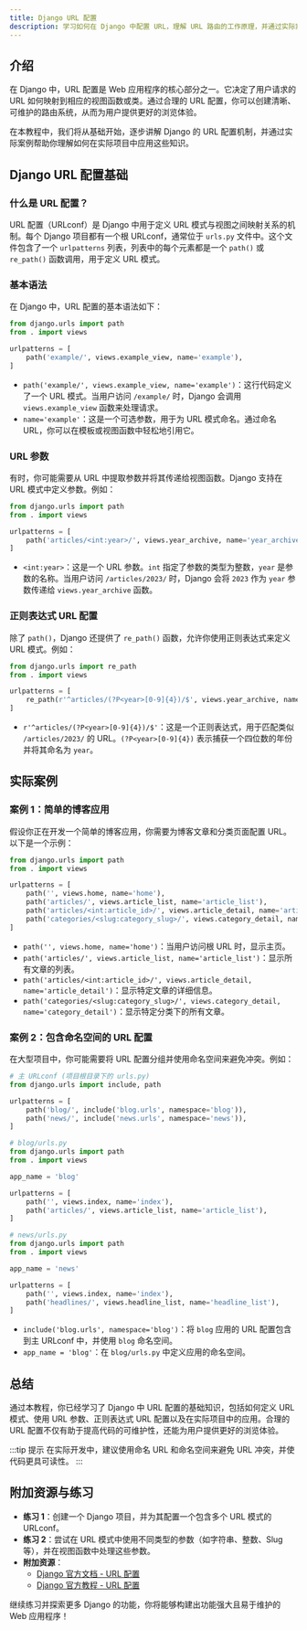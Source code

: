 ```yaml
---
title: Django URL 配置
description: 学习如何在 Django 中配置 URL，理解 URL 路由的工作原理，并通过实际案例掌握 URL 配置的最佳实践。
---
```


## 介绍

在 Django 中，URL 配置是 Web 应用程序的核心部分之一。它决定了用户请求的 URL 如何映射到相应的视图函数或类。通过合理的 URL 配置，你可以创建清晰、可维护的路由系统，从而为用户提供更好的浏览体验。

在本教程中，我们将从基础开始，逐步讲解 Django 的 URL 配置机制，并通过实际案例帮助你理解如何在实际项目中应用这些知识。

## Django URL 配置基础

### 什么是 URL 配置？

URL 配置（URLconf）是 Django 中用于定义 URL 模式与视图之间映射关系的机制。每个 Django 项目都有一个根 URLconf，通常位于 `urls.py` 文件中。这个文件包含了一个 `urlpatterns` 列表，列表中的每个元素都是一个 `path()` 或 `re_path()` 函数调用，用于定义 URL 模式。

### 基本语法

在 Django 中，URL 配置的基本语法如下：

```python
from django.urls import path
from . import views

urlpatterns = [
    path('example/', views.example_view, name='example'),
]
```

- `path('example/', views.example_view, name='example')`：这行代码定义了一个 URL 模式。当用户访问 `/example/` 时，Django 会调用 `views.example_view` 函数来处理请求。
- `name='example'`：这是一个可选参数，用于为 URL 模式命名。通过命名 URL，你可以在模板或视图函数中轻松地引用它。

### URL 参数

有时，你可能需要从 URL 中提取参数并将其传递给视图函数。Django 支持在 URL 模式中定义参数。例如：

```python
from django.urls import path
from . import views

urlpatterns = [
    path('articles/<int:year>/', views.year_archive, name='year_archive'),
]
```

- `<int:year>`：这是一个 URL 参数。`int` 指定了参数的类型为整数，`year` 是参数的名称。当用户访问 `/articles/2023/` 时，Django 会将 `2023` 作为 `year` 参数传递给 `views.year_archive` 函数。

### 正则表达式 URL 配置

除了 `path()`，Django 还提供了 `re_path()` 函数，允许你使用正则表达式来定义 URL 模式。例如：

```python
from django.urls import re_path
from . import views

urlpatterns = [
    re_path(r'^articles/(?P<year>[0-9]{4})/$', views.year_archive, name='year_archive'),
]
```

- `r'^articles/(?P<year>[0-9]{4})/$'`：这是一个正则表达式，用于匹配类似 `/articles/2023/` 的 URL。`(?P<year>[0-9]{4})` 表示捕获一个四位数的年份并将其命名为 `year`。

## 实际案例

### 案例 1：简单的博客应用

假设你正在开发一个简单的博客应用，你需要为博客文章和分类页面配置 URL。以下是一个示例：

```python
from django.urls import path
from . import views

urlpatterns = [
    path('', views.home, name='home'),
    path('articles/', views.article_list, name='article_list'),
    path('articles/<int:article_id>/', views.article_detail, name='article_detail'),
    path('categories/<slug:category_slug>/', views.category_detail, name='category_detail'),
]
```

- `path('', views.home, name='home')`：当用户访问根 URL 时，显示主页。
- `path('articles/', views.article_list, name='article_list')`：显示所有文章的列表。
- `path('articles/<int:article_id>/', views.article_detail, name='article_detail')`：显示特定文章的详细信息。
- `path('categories/<slug:category_slug>/', views.category_detail, name='category_detail')`：显示特定分类下的所有文章。

### 案例 2：包含命名空间的 URL 配置

在大型项目中，你可能需要将 URL 配置分组并使用命名空间来避免冲突。例如：

```python
# 主 URLconf (项目根目录下的 urls.py)
from django.urls import include, path

urlpatterns = [
    path('blog/', include('blog.urls', namespace='blog')),
    path('news/', include('news.urls', namespace='news')),
]
```

```python
# blog/urls.py
from django.urls import path
from . import views

app_name = 'blog'

urlpatterns = [
    path('', views.index, name='index'),
    path('articles/', views.article_list, name='article_list'),
]
```

```python
# news/urls.py
from django.urls import path
from . import views

app_name = 'news'

urlpatterns = [
    path('', views.index, name='index'),
    path('headlines/', views.headline_list, name='headline_list'),
]
```

- `include('blog.urls', namespace='blog')`：将 `blog` 应用的 URL 配置包含到主 URLconf 中，并使用 `blog` 命名空间。
- `app_name = 'blog'`：在 `blog/urls.py` 中定义应用的命名空间。

## 总结

通过本教程，你已经学习了 Django 中 URL 配置的基础知识，包括如何定义 URL 模式、使用 URL 参数、正则表达式 URL 配置以及在实际项目中的应用。合理的 URL 配置不仅有助于提高代码的可维护性，还能为用户提供更好的浏览体验。

:::tip 提示
在实际开发中，建议使用命名 URL 和命名空间来避免 URL 冲突，并使代码更具可读性。
:::

## 附加资源与练习

- **练习 1**：创建一个 Django 项目，并为其配置一个包含多个 URL 模式的 URLconf。
- **练习 2**：尝试在 URL 模式中使用不同类型的参数（如字符串、整数、Slug 等），并在视图函数中处理这些参数。
- **附加资源**：
  - [Django 官方文档 - URL 配置](https://docs.djangoproject.com/en/stable/topics/http/urls/)
  - [Django 官方教程 - URL 配置](https://docs.djangoproject.com/en/stable/intro/tutorial01/#write-your-first-view)

继续练习并探索更多 Django 的功能，你将能够构建出功能强大且易于维护的 Web 应用程序！
